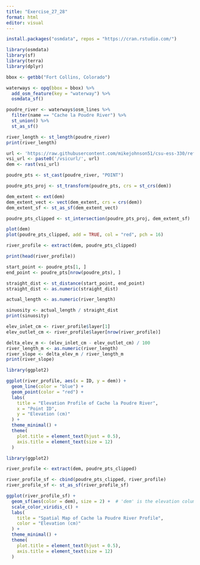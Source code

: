 ```yaml
---
title: "Exercise_27_28"
format: html
editor: visual
---
```


```r
install.packages("osmdata", repos = "https://cran.rstudio.com/")
```

```r
library(osmdata)
library(sf)
library(terra)
library(dplyr)
```

```r
bbox <- getbb("Fort Collins, Colorado")

waterways <- opq(bbox = bbox) %>%
  add_osm_feature(key = "waterway") %>%
  osmdata_sf()
```

```r
poudre_river <- waterways$osm_lines %>%
  filter(name == "Cache la Poudre River") %>%
  st_union() %>%
  st_as_sf()
```

```r
river_length <- st_length(poudre_river)
print(river_length)
```

```r
url <- 'https://raw.githubusercontent.com/mikejohnson51/csu-ess-330/refs/heads/main/resources/foco-elev-cm.tif'
vsi_url <- paste0('/vsicurl/', url)
dem <- rast(vsi_url)
```

```r
poudre_pts <- st_cast(poudre_river, "POINT")

poudre_pts_proj <- st_transform(poudre_pts, crs = st_crs(dem))

dem_extent <- ext(dem)
dem_extent_vect <- vect(dem_extent, crs = crs(dem))
dem_extent_sf <- st_as_sf(dem_extent_vect)

poudre_pts_clipped <- st_intersection(poudre_pts_proj, dem_extent_sf)

plot(dem)
plot(poudre_pts_clipped, add = TRUE, col = "red", pch = 16)
```

```r
river_profile <- extract(dem, poudre_pts_clipped)

print(head(river_profile))
```

```r
start_point <- poudre_pts[1, ]
end_point <- poudre_pts[nrow(poudre_pts), ]

straight_dist <- st_distance(start_point, end_point)
straight_dist <- as.numeric(straight_dist)

actual_length <- as.numeric(river_length)

sinuosity <- actual_length / straight_dist
print(sinuosity)
```

```r
elev_inlet_cm <- river_profile$layer[1]
elev_outlet_cm <- river_profile$layer[nrow(river_profile)]

delta_elev_m <- (elev_inlet_cm - elev_outlet_cm) / 100
river_length_m <- as.numeric(river_length)
river_slope <- delta_elev_m / river_length_m
print(river_slope)
```

```r
library(ggplot2)

ggplot(river_profile, aes(x = ID, y = dem)) +
  geom_line(color = "blue") +
  geom_point(color = "red") +
  labs(
    title = "Elevation Profile of Cache la Poudre River",
    x = "Point ID",
    y = "Elevation (cm)"
  ) +
  theme_minimal() +
  theme(
    plot.title = element_text(hjust = 0.5),
    axis.title = element_text(size = 12)
  )
```

```r
library(ggplot2)

river_profile <- extract(dem, poudre_pts_clipped)

river_profile_sf <- cbind(poudre_pts_clipped, river_profile)
river_profile_sf <- st_as_sf(river_profile_sf)

ggplot(river_profile_sf) +
  geom_sf(aes(color = dem), size = 2) +  # 'dem' is the elevation column
  scale_color_viridis_c() +
  labs(
    title = "Spatial Map of Cache la Poudre River Profile",
    color = "Elevation (cm)"
  ) +
  theme_minimal() +
  theme(
    plot.title = element_text(hjust = 0.5),
    axis.title = element_text(size = 12)
  )
```

